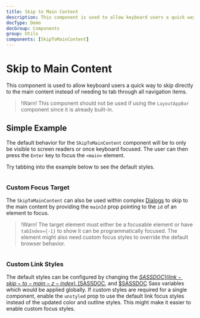 ```yaml
---
title: Skip to Main Content
description: This component is used to allow keyboard users a quick way to skip directly to the main content instead of needing to tab through all navigation items.
docType: Demo
docGroup: Components
group: Utils
components: [SkipToMainContent]
---
```


# Skip to Main Content

This component is used to allow keyboard users a quick way to skip directly to
the main content instead of needing to tab through all navigation items.

> !Warn! This component should not be used if using the `LayoutAppBar` component
> since it is already built-in.

## Simple Example

The default behavior for the `SkipToMainContent` component will be to only be
visible to screen readers or once keyboard focused. The user can then press the
`Enter` key to focus the `<main>` element.

Try tabbing into the example below to see the default styles.

```demo source="./SimpleSkipToMainContentExample.tsx"

```

### Custom Focus Target

The `SkipToMainContent` can also be used within complex
[Dialogs](/components/dialogs) to skip to the main content by providing the
`mainId` prop pointing to the `id` of an element to focus.

> !Warn! The target element must either be a focusable element or have
> `tabIndex={-1}` to show it can be programmatically focused. The element might
> also need custom focus styles to override the default browser behavior.

```demo source="./CustomFocusTargetExample.tsx"

```

### Custom Link Styles

The default styles can be configured by changing the
[$SASSDOC](link-skip-to-main-z-index), [$SASSDOC](link-skip-to-main-styles),
and [$SASSDOC](link-skip-to-main-active-styles) Sass variables which would be
applied globally. If custom styles are required for a single component, enable
the `unstyled` prop to use the default link focus styles instead of the updated
color and outline styles. This might make it easier to enable custom focus
styles.

```demo source="./CustomLinkStylesExample.tsx"

```
